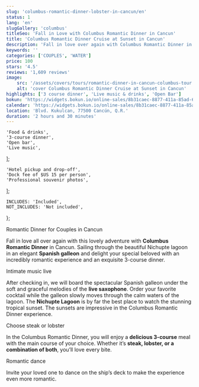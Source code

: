 ```yaml
---
slug: 'columbus-romantic-dinner-lobster-in-cancun/en'
status: 1
lang: 'en'
slugGallery: 'columbus'
titleSeo: 'Fall in Love with Columbus Romantic Dinner in Cancun'
title: 'Columbus Romantic Dinner Cruise at Sunset in Cancun'
description: 'Fall in love over again with Columbus Romantic Dinner in Cancun, choose your steak or lobster dinner with soft sax music to live onboard.'
keywords: ''
categories: ['COUPLES', 'WATER']
price: 100
stars: '4.5'
reviews: '1,609 reviews'
image:
    src: '/assets/covers/tours/romantic-dinner-in-cancun-columbus-tour.webp'
    alt: 'cover Columbus Romantic Dinner Cruise at Sunset in Cancun'
highlights: ['3 course dinner', 'Live music & drinks', 'Open Bar']
bokun: 'https://widgets.bokun.io/online-sales/8b31caec-8877-411a-85ad-682828170619/experience/670335?partialView=1'
calendar: 'https://widgets.bokun.io/online-sales/8b31caec-8877-411a-85ad-682828170619/experience-calendar/670335'
location: 'Blvd. Kukulcan, 77500 Cancún, Q.R.'
duration: '2 hours and 30 minutes'
---
```



    'Food & drinks',
    '3-course dinner',
    'Open bar',
    'Live music',
];

    'Hotel pickup and drop-off',
    'Dock fee of $US 15 per person',
    'Professional souvenir photos',
];

    INCLUDES: 'Included',
    NOT_INCLUDES: 'Not included',
};

<Inclusions includes={includes} notIncludes={notIncludes} i18n={i18n} />

<TagH2>Romantic Dinner for Couples in Cancun</TagH2>

<TagP>Fall in love all over again with this lovely adventure with <strong>Columbus Romantic Dinner</strong> in Cancun. Sailing through the beautiful Nichupte lagoon in an elegant <strong>Spanish galleon</strong> and delight your special beloved with an incredibly romantic experience and an exquisite 3-course dinner.</TagP>

<ColumbusDinnerPrice lang={frontmatter.lang} />

<TagH3>Intimate music live</TagH3>

<TagP>After checking in, we will board the spectacular Spanish galleon under the soft and graceful melodies of the <strong>live saxophone</strong>. Order your favorite cocktail while the galleon slowly moves through the calm waters of the lagoon. The <strong>Nichupte Lagoon</strong> is by far the best place to watch the stunning tropical sunset. The sunsets are impressive in the Columbus Romantic Dinner experience.</TagP>

<TagH3>Choose steak or lobster</TagH3>

<TagP>In the Columbus Romantic Dinner, you will enjoy a <strong>delicious 3-course</strong> meal with the main course of your choice. Whether it’s <strong>steak, lobster, or a combination of both</strong>, you’ll love every bite.</TagP>

<TagH3>Romantic dance</TagH3>

<TagP>Invite your loved one to dance on the ship’s deck to make the experience even more romantic.</TagP>